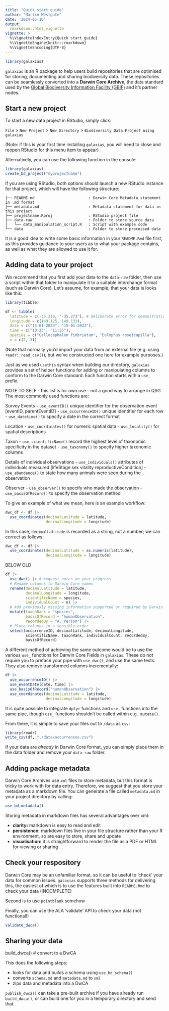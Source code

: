 ```yaml
---
title: "Quick start guide"
author: "Martin Westgate"
date: '2024-05-10'
output:
  rmarkdown::html_vignette
vignette: >
  %\VignetteIndexEntry{Quick start guide}
  %\VignetteEngine{knitr::rmarkdown}
  %\VignetteEncoding{UTF-8}
---
```


```r
library(galaxias)
```

`galaxias` is an R package to help users build repositories that are optimised
for storing, documenting and sharing biodiversity data. These repositories can 
be seamlessly converted into a **Darwin Core Archive**, the data standard used 
by the [Global Biodiversity Information Facility (GBIF)](https://gbif.org) and
it's partner nodes.


## Start a new project

To start a new data project in RStudio, simply click:

`File` > `New Project` > `New Directory` > `Biodiversity Data Project using galaxias` 

(Note: if this is your first time installing `galaxias`, you will need to close 
and reopen RStudio for this menu item to appear)

Alternatively, you can use the following function in the console:

```r
library(galaxias)
create_bd_project("myprojectname")
```

If you are using RStudio, both options should launch a new RStudio instance for
that project, which will have the following structure:

```
├── README.md                        : Darwin Core Metadata statement in .md format
├── metadata.md                      : Metadata statement for data in this project
├── projectname.Rproj                : RStudio project file
├── data-raw                         : Folder to store source data
│   └── data_manipulation_script.R   : Script with example code
└── data                             : Folder to store processed data
```

It is a good idea to write some basic information in your `README.Rmd` file
first, as this provides guidance to your users as to what your package contains,
as well as what they are allowed to use it for.


## Adding data to your project

We recommend that you first add your data to the `data-raw` folder, then use a 
script within that folder to manipulate it to a suitable interchange format 
(such as Darwin Core). Let's assume, for example, that your data is looks like 
this:

```r
library(tibble)

df <- tibble(
  latitude = c(-35.310, "-35.273"), # deliberate error for demonstration purposes
  longitude = c(149.125, 149.133),
  date = c("14-01-2023", "15-01-2023"),
  time = c("10:23", "11:25"),
  species = c("Callocephalon fimbriatum", "Eolophus roseicapilla"),
  n = c(2, 3))
```

(Note that normally you'd import your data from an external file (e.g. using
`readr::read_csv()`), but we've constructed one here for example purposes.)

Just as we used `usethis` syntax when building our directory, `galaxias`
provides a set of helper functions for adding or manipulating columns to 
conform to the Darwin Core standard. Each function starts with a `use_`
prefix. 


NOTE TO SELF - this list is for own use - not a good way to arrange in QSG
The most commonly used functions are:

Survey Events
 - `use_eventID()` unique identifier for the observation event [eventID, parentEventID]
 - `use_occurrenceID()` unique identifier for each row
 - `use_datetime()` to specify a date in the correct format
 
Location
 - `use_coordinates()` for numeric spatial data
 - `use_locality()` for spatial descriptions
 
Taxon
 - `use_scientificName()` record the highest level of taxonomic specificity in the dataset
 - `use_taxonomy()` to specify higher taxonomic columns

Details of individual observations
 - `use_individuals()` attributes of individuals measured [lifeStage sex vitality reproductiveCondition]
 - `use_abundance()` to state how many animals were seen during the observation
 
Observer
 - `use_observer()` to specify who made the observation
 - `use_basisOfRecord()` to specify the observation method




To give an example of what we mean, here is an example workflow:

```r
dwc_df <- df |>
  use_coordinates(decimalLatitude = latitude,
                  decimalLongitude = longitude)
```

In this case, `decimalLatitude` is recorded as a string, not a number; we can
correct as follows:
 

```r
dwc_df <- df |>
  use_coordinates(decimalLatitude = as.numeric(latitude),
                  decimalLongitude = longitude)
```

BELOW OLD

```r
df |>
  use_dwc() |> # request notes on your progress
  # Rename columns to Darwin Core names
  rename(decimalLatitude = latitude,
         decimalLongitude = longitude,
         scientificName = species,
         individualCount = n) |>
  # Add previously missing information supported or required by Darwin Core
  mutate(taxonRank = "species",
         basisOfRecord = "humanObservation",
         recordedBy = "A. Person") |>
  # Place columns in a sensible order
  select(occurrenceID, decimalLatitude, decimalLongitude,
         scientificName, taxonRank, individualCount, recordedBy,
         basisOfRecord)
```

A different method of achieving the same outcome would be to use the various
`use_` functions for Darwin Core Fields in `galaxias`. These do not require
you to preface your pipe with `use_dwc()`, and use the same tests. They also
remove transformed columns incrementally:

```r
df |> 
  use_occurrenceID() |>
  use_eventDate(date, time) |>
  use_basisOfRecord("humanObservation") |>
  use_coordinates(decimalLatitude = latitude,
                  decimalLongitude = longitude)
```

It is quite possible to integrate `dplyr` functions and `use_` functions into 
the same pipe, though `use_` functions shouldn't be called within e.g. 
`mutate()`.


From there, it is simple to save your files out to `/data` as `csv`:

```r
library(readr)
write_csv(df, "./data/occurrences.csv")
```

If your data are _already_ in Darwin Core format, you can simply place them 
in the data folder and remove your `data-raw` folder.


## Adding package metadata

Darwin Core Archives use `xml` files to store metadata, but this format is 
tricky to work with for data entry. Therefore, we suggest that you store your 
metadata as a markdown file. You can generate a file called `metadata.md` 
in your project directory by calling:

```r
use_bd_metadata()
```

Storing metadata in markdown files has several advantages over xml:

- **clarity:** markdown is easy to read and edit
- **persistence:** markdown files live in your file structure rather than your R environment, so
  are easy to store, share and update
- **visualisation:** it is straightforward to render the file as a PDF or HTML for viewing or sharing


## Check your respository

Darwin Core may be an unfamiliar format, so it can be useful to 'check' your
data for common issues. `galaxias` supports three methods for delivering this,
the easiest of which is to use the features built into `README.Rmd` to check your 
data (INCOMPLETE)

Second is to use `pointblank` somehow

Finally, you can use the ALA 'validate' API to check your data (not functional!)

```r
validate_dwca()
```

## Sharing your data

build_dwca() # convert to a DwCA

This does the following steps:

  * looks for data and builds a schema using `use_bd_schema()`
  * converts `schema.md` and `metadata.md` to `xml`
  * zips data and metadata into a DwCA

`publish_dwca()` can take a pre-built archive if you have already run 
`build_dwca()`, or can build one for you in a temporary directory and send that.